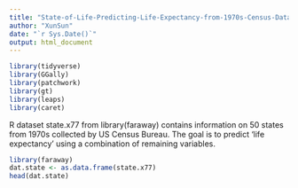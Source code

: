 ```yaml
---
title: "State-of-Life-Predicting-Life-Expectancy-from-1970s-Census-Data"
author: "XunSun"
date: "`r Sys.Date()`"
output: html_document
---
```



```r
library(tidyverse)
library(GGally)
library(patchwork)
library(gt)
library(leaps)
library(caret)
```
R dataset state.x77 from library(faraway) contains information on 50 states from 1970s collected by US Census Bureau. The goal is to predict ‘life expectancy’ using a combination of remaining variables.
```r
library(faraway)
dat.state <- as.data.frame(state.x77)
head(dat.state)
```

